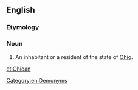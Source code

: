 ==English==

===Etymology===
{{suffix|Ohio|an}}

===Noun===
{{en-noun|Ohioans}}

# An inhabitant or a resident of the state of [[Ohio]].

[[Category:en:Demonyms]]

[[et:Ohioan]]